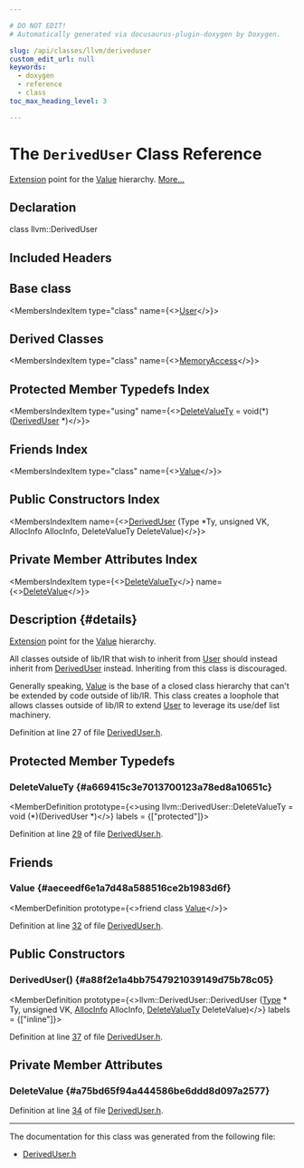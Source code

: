 ```yaml
---

# DO NOT EDIT!
# Automatically generated via docusaurus-plugin-doxygen by Doxygen.

slug: /api/classes/llvm/deriveduser
custom_edit_url: null
keywords:
  - doxygen
  - reference
  - class
toc_max_heading_level: 3

---
```





# The `DerivedUser` Class Reference

<DoxygenPage pluginConfig={pluginConfig}>

<a href="/docs/api/structs/extension">Extension</a> point for the <a href="/docs/api/classes/llvm/value">Value</a> hierarchy. <a href="#details">More...</a>

## Declaration

<CodeBlock>class llvm::DerivedUser</CodeBlock>

## Included Headers

<IncludesList>
<IncludesListItem
  filePath="llvm/IR/DerivedUser.h"
  permalink="/docs/api/files/include/include/llvm/include/llvm/ir/deriveduser-h"
  isLocal="true" />
</IncludesList>

## Base class

<MembersIndex>

<MembersIndexItem
  type="class"
  name={<><a href="/docs/api/classes/llvm/user">User</a></>}>
</MembersIndexItem>

</MembersIndex>

## Derived Classes

<MembersIndex>

<MembersIndexItem
  type="class"
  name={<><a href="/docs/api/classes/llvm/memoryaccess">MemoryAccess</a></>}>
</MembersIndexItem>

</MembersIndex>

## Protected Member Typedefs Index

<MembersIndex>

<MembersIndexItem
  type="using"
  name={<><a href="#a669415c3e7013700123a78ed8a10651c">DeleteValueTy</a> = void(&#42;)(<a href="/docs/api/classes/llvm/deriveduser">DerivedUser</a> &#42;)</>}>
</MembersIndexItem>

</MembersIndex>

## Friends Index

<MembersIndex>

<MembersIndexItem
  type="class"
  name={<><a href="#aeceedf6e1a7d48a588516ce2b1983d6f">Value</a></>}>
</MembersIndexItem>

</MembersIndex>

## Public Constructors Index

<MembersIndex>

<MembersIndexItem
  name={<><a href="#a88f2e1a4bb7547921039149d75b78c05">DerivedUser</a> (Type &#42;Ty, unsigned VK, AllocInfo AllocInfo, DeleteValueTy DeleteValue)</>}>
</MembersIndexItem>

</MembersIndex>

## Private Member Attributes Index

<MembersIndex>

<MembersIndexItem
  type={<><a href="#a669415c3e7013700123a78ed8a10651c">DeleteValueTy</a></>}
  name={<><a href="#a75bd65f94a444586be6ddd8d097a2577">DeleteValue</a></>}>
</MembersIndexItem>

</MembersIndex>

## Description {#details}

<a href="/docs/api/structs/extension">Extension</a> point for the <a href="/docs/api/classes/llvm/value">Value</a> hierarchy.

All classes outside of lib/IR that wish to inherit from <a href="/docs/api/classes/llvm/user">User</a> should instead inherit from <a href="/docs/api/classes/llvm/deriveduser">DerivedUser</a> instead. Inheriting from this class is discouraged.

Generally speaking, <a href="/docs/api/classes/llvm/value">Value</a> is the base of a closed class hierarchy that can&#39;t be extended by code outside of lib/IR. This class creates a loophole that allows classes outside of lib/IR to extend <a href="/docs/api/classes/llvm/user">User</a> to leverage its use/def list machinery.

Definition at line 27 of file <a href="/docs/api/files/include/include/llvm/include/llvm/ir/deriveduser-h">DerivedUser.h</a>.

<SectionDefinition>

## Protected Member Typedefs

### DeleteValueTy {#a669415c3e7013700123a78ed8a10651c}

<MemberDefinition
  prototype={<>using llvm::DerivedUser::DeleteValueTy =  void (&#42;)(DerivedUser &#42;)</>}
  labels = {["protected"]}>

Definition at line <a href="/docs/api/files/include/include/llvm/include/llvm/ir/deriveduser-h/#l00029">29</a> of file <a href="/docs/api/files/include/include/llvm/include/llvm/ir/deriveduser-h">DerivedUser.h</a>.
</MemberDefinition>

</SectionDefinition>

<SectionDefinition>

## Friends

### Value {#aeceedf6e1a7d48a588516ce2b1983d6f}

<MemberDefinition
  prototype={<>friend class <a href="/docs/api/classes/llvm/value">Value</a></>}>

Definition at line <a href="/docs/api/files/include/include/llvm/include/llvm/ir/deriveduser-h/#l00032">32</a> of file <a href="/docs/api/files/include/include/llvm/include/llvm/ir/deriveduser-h">DerivedUser.h</a>.
</MemberDefinition>

</SectionDefinition>

<SectionDefinition>

## Public Constructors

### DerivedUser() {#a88f2e1a4bb7547921039149d75b78c05}

<MemberDefinition
  prototype={<>llvm::DerivedUser::DerivedUser (<a href="/docs/api/classes/llvm/type">Type</a> &#42; Ty, unsigned VK, <a href="/docs/api/structs/llvm/user/allocinfo">AllocInfo</a> AllocInfo, <a href="#a669415c3e7013700123a78ed8a10651c">DeleteValueTy</a> DeleteValue)</>}
  labels = {["inline"]}>

Definition at line <a href="/docs/api/files/include/include/llvm/include/llvm/ir/deriveduser-h/#l00037">37</a> of file <a href="/docs/api/files/include/include/llvm/include/llvm/ir/deriveduser-h">DerivedUser.h</a>.
</MemberDefinition>

</SectionDefinition>

<SectionDefinition>

## Private Member Attributes

### DeleteValue {#a75bd65f94a444586be6ddd8d097a2577}

<MemberDefinition
  prototype="DeleteValueTy llvm::DerivedUser::DeleteValue">

Definition at line <a href="/docs/api/files/include/include/llvm/include/llvm/ir/deriveduser-h/#l00034">34</a> of file <a href="/docs/api/files/include/include/llvm/include/llvm/ir/deriveduser-h">DerivedUser.h</a>.
</MemberDefinition>

</SectionDefinition>

<hr/>

The documentation for this class was generated from the following file:

<ul>
<li><a href="/docs/api/files/include/include/llvm/include/llvm/ir/deriveduser-h">DerivedUser.h</a></li>
</ul>

</DoxygenPage>
